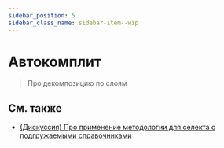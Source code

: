 ```yaml
---
sidebar_position: 5
sidebar_class_name: sidebar-item--wip
---
```



# Автокомплит

<!-- Такой роут, потому что с "autocomplete" docusaurus почему-то крашится :/ -->

<WIP ticket="170" />

> Про декомпозицию по слоям

## См. также
- [(Дискуссия) Про применение методологии для селекта с подгружаемыми справочниками](https://github.com/feature-sliced/documentation/discussions/65#discussioncomment-480807)
